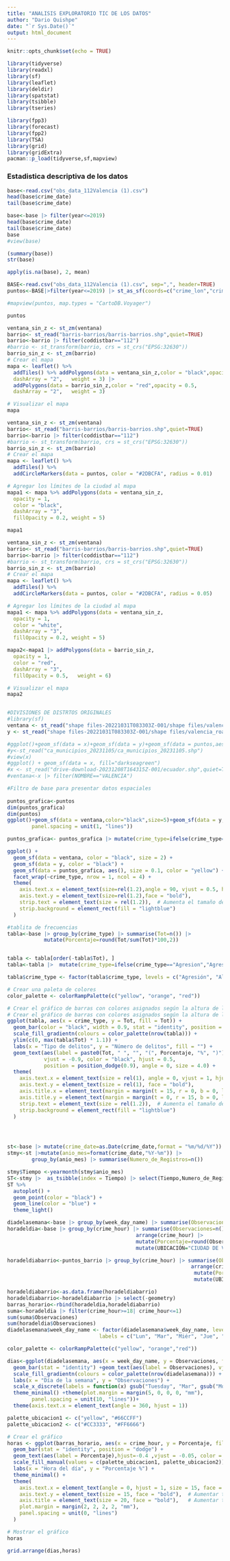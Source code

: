 ```yaml
---
title: "ANALISIS EXPLORATORIO TIC DE LOS DATOS"
author: "Dario Quishpe"
date: "`r Sys.Date()`"
output: html_document
---
```


```r
knitr::opts_chunk$set(echo = TRUE)
```

```r
library(tidyverse)
library(readxl)
library(sf)
library(leaflet)
library(deldir)
library(spatstat)
library(tsibble)
library(tseries)

library(fpp3)
library(forecast)
library(fpp2)
library(TSA)
library(grid)
library(gridExtra)
pacman::p_load(tidyverse,sf,mapview)
```

### Estadistica descriptiva de los datos  


```r
base<-read.csv("obs_data_112Valencia (1).csv")
head(base$crime_date)
tail(base$crime_date)

base<-base |> filter(year<=2019)
head(base$crime_date)
tail(base$crime_date)
base
#view(base)
```



```r
(summary(base))
str(base)

```

```r
apply(is.na(base), 2, mean)
```
```r
BASE<-read.csv("obs_data_112Valencia (1).csv", sep=",", header=TRUE) 
puntos<-BASE|>filter(year<=2019) |> st_as_sf(coords=c("crime_lon","crime_lat"),crs= 4258)

#mapview(puntos, map.types = "CartoDB.Voyager")

puntos
```
```r


ventana_sin_z <- st_zm(ventana)
barrio<- st_read("barris-barrios/barris-barrios.shp",quiet=TRUE)
barrio<-barrio |> filter(coddistbar=="112")
#barrio <- st_transform(barrio, crs = st_crs("EPSG:32630"))
barrio_sin_z <- st_zm(barrio)
# Crear el mapa
mapa <- leaflet() %>%
  addTiles() %>% addPolygons(data = ventana_sin_z,color = "black",opacity = 0.4,
  dashArray = "2",   weight = 3) |> 
  addPolygons(data = barrio_sin_z,color = "red",opacity = 0.5,
  dashArray = "2",   weight = 3) 

# Visualizar el mapa
mapa
```


```r


ventana_sin_z <- st_zm(ventana)
barrio<- st_read("barris-barrios/barris-barrios.shp",quiet=TRUE)
barrio<-barrio |> filter(coddistbar=="112")
#barrio <- st_transform(barrio, crs = st_crs("EPSG:32630"))
barrio_sin_z <- st_zm(barrio)
# Crear el mapa
mapa <- leaflet() %>%
  addTiles() %>%
  addCircleMarkers(data = puntos, color = "#2DBCFA", radius = 0.01)

# Agregar los límites de la ciudad al mapa
mapa1 <- mapa %>% addPolygons(data = ventana_sin_z,
  opacity = 1,
  color = "black",
  dashArray = "3",
  fillOpacity = 0.2, weight = 5)

mapa1
```

```r
ventana_sin_z <- st_zm(ventana)
barrio<- st_read("barris-barrios/barris-barrios.shp",quiet=TRUE)
barrio<-barrio |> filter(coddistbar=="112")
#barrio <- st_transform(barrio, crs = st_crs("EPSG:32630"))
barrio_sin_z <- st_zm(barrio)
# Crear el mapa
mapa <- leaflet() %>%
  addTiles() %>%
  addCircleMarkers(data = puntos, color = "#2DBCFA", radius = 0.05)

# Agregar los límites de la ciudad al mapa
mapa1 <- mapa %>% addPolygons(data = ventana_sin_z,
  opacity = 1,
  color = "white",
  dashArray = "3",
  fillOpacity = 0.2, weight = 5)

mapa2<-mapa1 |> addPolygons(data = barrio_sin_z,
  opacity = 1,
  color = "red",
  dashArray = "3",
  fillOpacity = 0.5,   weight = 6) 

# Visualizar el mapa
mapa2
```

```r

```

```r
#DIVISIONES DE DISTRTOS ORIGINALES 
#library(sf)
ventana <- st_read("shape files-20221031T083303Z-001/shape files/valencia_outline.shp",quiet=TRUE)
y <- st_read("shape files-20221031T083303Z-001/shape files/valencia_road.shp",quiet=TRUE)

#ggplot()+geom_sf(data = x)+geom_sf(data = y)+geom_sf(data = puntos,aes())+scale_x_continuous()
#y<-st_read("ca_municipios_20231105/ca_municipios_20231105.shp")
#view(x)
#ggplot() + geom_sf(data = x, fill="darkseagreen")
#x <- st_read("drive-download-20231208T164315Z-001/ecuador.shp",quiet=TRUE)
#ventana<-x |> filter(NOMBRE=="VALENCIA")  

#Filtro de base para presentar datos espaciales 
  
puntos_grafica<-puntos 
dim(puntos_grafica)
dim(puntos)
ggplot()+geom_sf(data = ventana,color="black",size=5)+geom_sf(data = y,color="black")+geom_sf(data = puntos_grafica,aes(),size=0.1,color="yellow")+scale_x_continuous()+theme(plot.margin = margin(1, 1, 1, 1, "mm"),
        panel.spacing = unit(1, "lines"))

puntos_grafica<- puntos_grafica |> mutate(crime_type=ifelse(crime_type=="Agresion","Agresión",ifelse(crime_type=="Sustraccion","Sustracción",crime_type)))

ggplot() +
  geom_sf(data = ventana, color = "black", size = 2) +
  geom_sf(data = y, color = "black") +
  geom_sf(data = puntos_grafica, aes(), size = 0.1, color = "yellow") +
  facet_wrap(~crime_type, nrow = 1, ncol = 4) +
  theme(
    axis.text.x = element_text(size=rel(1.2),angle = 90, vjust = 0.5, hjust = 1, face = "bold"),
    axis.text.y = element_text(size=rel(1.2),face = "bold"),
    strip.text = element_text(size = rel(1.2)),  # Aumenta el tamaño del texto de cada categoría
    strip.background = element_rect(fill = "lightblue")
  )


```
```r

#tablita de frecuencias 
tabla<-base |> group_by(crime_type) |> summarise(Tot=n()) |> 
            mutate(Porcentaje=round(Tot/sum(Tot)*100,2))


tabla <- tabla[order(-tabla$Tot), ]
tabla<-tabla |>  mutate(crime_type=ifelse(crime_type=="Agresion","Agresión",ifelse(crime_type=="Sustraccion","Sustracción",crime_type)))

tabla$crime_type <- factor(tabla$crime_type, levels = c("Agresión", "AlarmasMujer", "Sustracción", "Otros"))

# Crear una paleta de colores
color_palette <- colorRampPalette(c("yellow", "orange", "red"))

# Crear el gráfico de barras con colores asignados según la altura de las barras
# Crear el gráfico de barras con colores asignados según la altura de las barras
ggplot(tabla, aes(x = crime_type, y = Tot, fill = Tot)) +
  geom_bar(color = "black", width = 0.9, stat = "identity", position = position_dodge()) +
  scale_fill_gradientn(colours = color_palette(nrow(tabla))) + 
  ylim(c(0, max(tabla$Tot) * 1.1)) + 
  labs(x = "Tipo de delitos", y = "Número de delitos", fill = "") +
  geom_text(aes(label = paste0(Tot, " ", "", "(", Porcentaje, "%", ")")),
            vjust = -0.9, color = "black", hjust = 0.5,
            position = position_dodge(0.9), angle = 0, size = 4.0) +
  theme(
    axis.text.x = element_text(size = rel(1), angle = 0, vjust = 1, hjust = 0.5, face = "bold"),
    axis.text.y = element_text(size = rel(1), face = "bold"),
    axis.title.x = element_text(margin = margin(t = 15, r = 0, b = 0, l = 0)),
    axis.title.y = element_text(margin = margin(t = 0, r = 15, b = 0, l = 0)),
    strip.text = element_text(size = rel(1.2)),  # Aumenta el tamaño del texto de cada categoría
    strip.background = element_rect(fill = "lightblue")
  )





```

```r
st<-base |> mutate(crime_date=as.Date(crime_date,format = "%m/%d/%Y"))
stmy<-st |>mutate(anio_mes=format(crime_date,"%Y-%m")) |> 
        group_by(anio_mes) |> summarise(Numero_de_Registros=n())

stmy$Tiempo <-yearmonth(stmy$anio_mes)
ST<-stmy |>  as_tsibble(index = Tiempo) |> select(Tiempo,Numero_de_Registros)
ST %>%
  autoplot() +
  geom_point(color = "black") +  
  geom_line(color = "blue") +    
  theme_light()  
```

```r
diadelasemana<-base |> group_by(week_day_name) |> summarise(Observaciones=n()) |> arrange(Observaciones)
horadeldia<-base |> group_by(crime_hour) |> summarise(Observaciones=n()) |> 
                                          arrange(crime_hour) |> 
                                          mutate(Porcentaje=round(Observaciones/sum(Observaciones)*100,2)) |> 
                                          mutate(UBICACIÓN="CIUDAD DE VALENCIA")

horadeldiabarrio<-puntos_barrio |> group_by(crime_hour) |> summarise(Observaciones=n()) |>
                                                            arrange(crime_hour) |> 
                                                             mutate(Porcentaje=round(Observaciones/sum(Observaciones)*100,2)) |> 
                                                             mutate(UBICACIÓN="EL CABANYAL") 

horadeldiabarrio<-as.data.frame(horadeldiabarrio)
horadeldiabarrio<-horadeldiabarrio |> select(-geometry)
barras_horario<-rbind(horadeldia,horadeldiabarrio)
suma<-horadeldia |> filter(crime_hour>=18| crime_hour<=1)
sum(suma$Observaciones)
sum(horadeldia$Observaciones)
diadelasemana$week_day_name <- factor(diadelasemana$week_day_name, levels = c("Monday", "Tuesday", "Wednesday", "Thursday", "Friday", "Saturday", "Sunday"),
                              labels = c("Lun", "Mar", "Miér", "Jue", "Vier", "Sáb", "Dom"))

color_palette <- colorRampPalette(c("yellow", "orange","red"))

dias<-ggplot(diadelasemana, aes(x = week_day_name, y = Observaciones, fill = Observaciones)) +
  geom_bar(stat = "identity") +geom_text(aes(label = Observaciones), vjust = -0, color = "black", size = 3)+
  scale_fill_gradientn(colours = color_palette(nrow(diadelasemana))) + 
  labs(x = "Día de la semana", y = "Observaciones") +
  scale_x_discrete(labels = function(x) gsub("Tuesday", "Mar", gsub("Monday", "Lun", gsub("Wednesday", "Miér", gsub("Thursday", "Jue", gsub("Friday", "Vier", gsub("Saturday", "Sáb", gsub("Sunday", "Dom", x)))))))) +
  theme_minimal() +theme(plot.margin = margin(5, 0, 0, 0, "mm"),
        panel.spacing = unit(10, "lines"))+
  theme(axis.text.x = element_text(angle = 360, hjust = 1)) 
```
```r



palette_ubicacion1 <- c("yellow", "#66CCFF")
palette_ubicacion2 <- c("#CC3333", "#FF6666")

# Crear el gráfico
horas <- ggplot(barras_horario, aes(x = crime_hour, y = Porcentaje, fill = UBICACIÓN)) +
  geom_bar(stat = "identity", position = "dodge") +
  geom_text(aes(label = Porcentaje),hjust=-0.4 ,vjust = -0.05, color = "black", size = 4, angle = 90, position = position_dodge(width = 1)) +
  scale_fill_manual(values = c(palette_ubicacion1, palette_ubicacion2)) + 
  labs(x = "Hora del día", y = "Porcentaje %") +
  theme_minimal() +
  theme(
    axis.text.x = element_text(angle = 0, hjust = 1, size = 15, face = "bold"),  # Aumentar tamaño y poner en negrita
    axis.text.y = element_text(size = 15, face = "bold"),  # Aumentar tamaño y poner en negrita
    axis.title = element_text(size = 20, face = "bold"),   # Aumentar tamaño y poner en negrita
    plot.margin = margin(2, 2, 2, 2, "mm"),
    panel.spacing = unit(0, "lines")
  )

# Mostrar el gráfico
horas

```

```r

grid.arrange(dias,horas)

```

